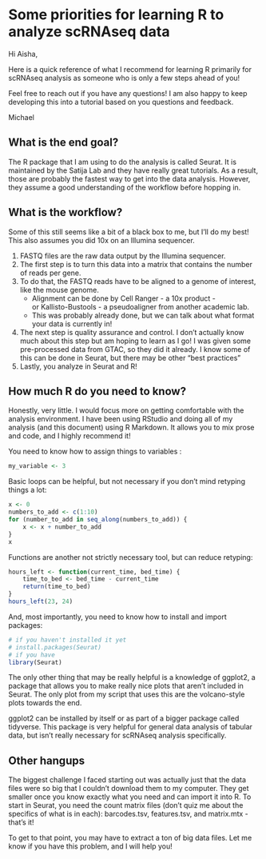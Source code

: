 # Some priorities for learning R to analyze scRNAseq data

Hi Aisha,

Here is a quick reference of what I recommend for learning R primarily
for scRNAseq analysis as someone who is only a few steps ahead of you!

Feel free to reach out if you have any questions!
I am also happy to keep developing this into a tutorial based on 
you questions and feedback. 

Michael

## What is the end goal?

The R package that I am using to do the analysis is called Seurat. 
It is maintained by the Satija Lab and they have really great tutorials.
As a result, those are probably the fastest way to get into the data analysis.
However, they assume a good understanding of the workflow before hopping in. 

## What is the workflow?

Some of this still seems like a bit of a black box to me, but I'll do my best!
This also assumes you did 10x on an Illumina sequencer.

1. FASTQ files are the raw data output by the Illumina sequencer. 
1. The first step is to turn this data into a matrix
that contains the number of reads per gene. 
1. To do that, the FASTQ reads have to be aligned to a genome of interest,
like the mouse genome.
    * Alignment can be done by Cell Ranger - a 10x product -  
    or Kallisto-Bustools - a pseudoaligner from another academic lab. 
    * This was probably already done, but we can talk about what format your data is currently in!
1. The next step is quality assurance and control.
I don't actually know much about this step but am hoping to learn as I go!
I was given some pre-processed data from GTAC, so they did it already. 
I know some of this can be done in Seurat, 
but there may be other "best practices"
1. Lastly, you analyze in Seurat and R!

## How much R do you need to know?

Honestly, very little.
I would focus more on getting comfortable with the analysis environment. 
I have been using RStudio and doing all of my analysis
(and this document) using R Markdown. 
It allows you to mix prose and code, and I highly recommend it!

You need to know how to assign things to variables :

```r

my_variable <- 3

```
Basic loops can be helpful, but not necessary if you don't mind
retyping things a lot:

``` r
x <- 0
numbers_to_add <- c(1:10)
for (number_to_add in seq_along(numbers_to_add)) {
    x <- x + number_to_add
}
x
```
Functions are another not strictly necessary tool, but can reduce retyping:

```r
hours_left <- function(current_time, bed_time) {
    time_to_bed <- bed_time - current_time
    return(time_to_bed)
}
hours_left(23, 24)

```
And, most importantly, you need to know how to install and import packages:

```r
# if you haven't installed it yet
# install.packages(Seurat)
# if you have
library(Seurat)
```
The only other thing that may be really helpful is a knowledge of ggplot2, 
a package that allows you to make really nice plots that aren't included in 
Seurat.
The only plot from my script that uses this are the volcano-style plots
towards the end. 

ggplot2 can be installed by itself or as part of a bigger package called
tidyverse. 
This package is very helpful for general data analysis of tabular data, 
but isn't really necessary for scRNAseq analysis specifically.

## Other hangups

The biggest challenge I faced starting out was actually just that the data
files were so big that I couldn't download them to my computer. 
They get smaller once you know exactly what you need and can import it into R.
To start in Seurat, you need the count matrix files (don't quiz me 
about the specifics of what is in each): barcodes.tsv, features.tsv, and matrix.mtx - that's it!

To get to that point, you may have to extract a ton of big data files.
Let me know if you have this problem, and I will help you!
